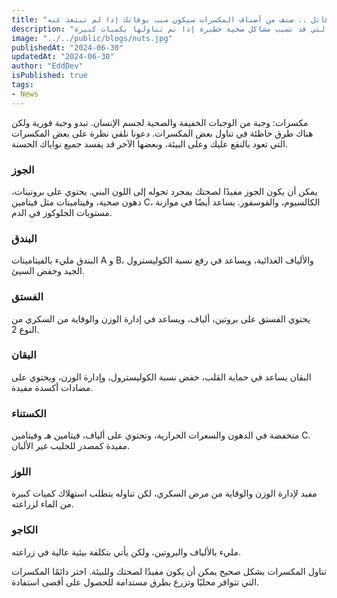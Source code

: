 ```yaml
---
title: "سم قاتل .. صنف من أصناف المكسرات سيكون سبب بوفاتك إذا لم تبتعد عنه"
description: "إذا كنت تحب المكسرات، فتأكد من تجنب السم القاتل الموجود في بعضها، مثل الكاجو واللوز، التي قد تسبب مشاكل صحية خطيرة إذا تم تناولها بكميات كبيرة."
image: "../../public/blogs/nuts.jpg"
publishedAt: "2024-06-30"
updatedAt: "2024-06-30"
author: "EddDev"
isPublished: true
tags:
- News
---
```



مكسرات: وجبة من الوجبات الخفيفة والصحية لجسم الإنسان. تبدو وجبة فورية ولكن هناك طرق خاطئة في تناول بعض المكسرات. دعونا نلقي نظرة على بعض المكسرات التي تعود بالنفع عليك وعلى البيئة، وبعضها الآخر قد يفسد جميع نواياك الحسنة.

### الجوز

يمكن أن يكون الجوز مفيدًا لصحتك بمجرد تحوله إلى اللون البني. يحتوي على بروتينات، دهون صحية، وفيتامينات مثل فيتامين C، الكالسيوم، والفوسفور. يساعد أيضًا في موازنة مستويات الجلوكوز في الدم.

### البندق

البندق مليء بالفيتامينات A و B، والألياف الغذائية، ويساعد في رفع نسبة الكوليسترول الجيد وخفض السيئ.

### الفستق

يحتوي الفستق على بروتين، ألياف، ويساعد في إدارة الوزن والوقاية من السكري من النوع 2.

### البقان

البقان يساعد في حماية القلب، خفض نسبة الكوليسترول، وإدارة الوزن، ويحتوي على مضادات أكسدة مفيدة.

### الكستناء

منخفضة في الدهون والسعرات الحرارية، وتحتوي على ألياف، فيتامين هـ وفيتامين C. مفيدة كمصدر للحليب غير الألبان.

### اللوز

مفيد لإدارة الوزن والوقاية من مرض السكري، لكن تناوله يتطلب استهلاك كميات كبيرة من الماء لزراعته.

### الكاجو

مليء بالألياف والبروتين، ولكن يأتي بتكلفة بيئية عالية في زراعته.

تناول المكسرات بشكل صحيح يمكن أن يكون مفيدًا لصحتك وللبيئة. اختر دائمًا المكسرات التي تتوافر محليًا وتزرع بطرق مستدامة للحصول على أقصى استفادة.
